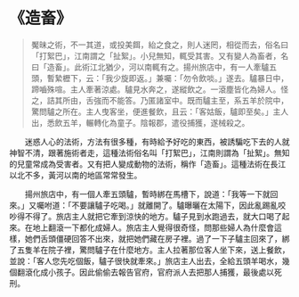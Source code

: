 # 《造畜》

> 魘昧之術，不一其道，或投美餌，紿之食之，則人迷罔，相從而去，俗名曰「打絮巴」，江南謂之「扯絮」。小兒無知，輒受其害。又有變人為畜者，名曰「造畜」。此術江北猶少，河以南輒有之。揚州旅店中，有一人牽驢五頭，暫縶櫪下，云：「我少旋即返。」兼囑：「勿令飲啖。」遂去。驢暴日中，蹄嚙殊喧。主人牽著涼處。驢見水奔之，遂縱飲之。一滾塵皆化為婦人。怪之，詰其所由，舌強而不能答。乃匿諸室中。既而驢主至，系五羊於院中，驚問驢之所在。主人曳客坐，便進餐飲，且云：「客姑飯，驢即至矣。」主人出，悉飲五羊，輾轉化為童子。陰報郡，遣役捕獲，遂械殺之。

&emsp;&emsp;迷惑人心的法術，方法有很多種，有時給予好吃的東西，被誘騙吃下去的人就神智不清，跟著施術者走，這種法術俗名叫「打絮巴」，江南則謂為「扯絮」。無知的兒童常成為受害者。又有把人變成動物的法術，稱作「造畜」。這種法術在長江以北不多，黃河以南的地區常常發生。

&emsp;&emsp;揚州旅店中，有一個人牽五頭驢，暫時綁在馬槽下，說道：「我等一下就回來。」又囑咐道：「不要讓驢子吃喝。」就離開了。驢曝曬在太陽下，因此亂踢亂咬吵得不得了。旅店主人就把它牽到涼快的地方。驢子見到水跑過去，就大口喝了起來。在地上翻滾一下都化成婦人。旅店主人覺得很奇怪，問那些婦人為什麼會這樣，她們舌頭僵硬回答不出來，就把她們藏在房子裡。過了一下子驢主回來了，綁了五隻羊在院子裡，驚問驢子在什麼地方。主人拉著那位客人坐下來，送上餐飲，並說：「客人您先吃個飯，驢子很快就牽來。」旅店主人出去，全給五頭羊喝水，幾個翻滾化成小孩子。因此偷偷去報告官府，官府派人去把那人捕獲，最後處以死刑。
